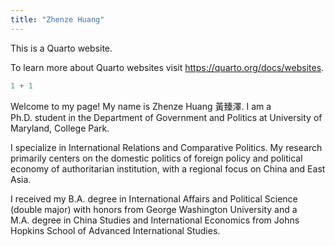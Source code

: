 ```yaml
---
title: "Zhenze Huang"
---
```


This is a Quarto website.

To learn more about Quarto websites visit <https://quarto.org/docs/websites>.

```r
1 + 1
```
Welcome to my page! My name is Zhenze Huang 黃臻澤. I am a Ph.D. student in the Department of Government and Politics at University of Maryland, College Park. 

I specialize in International Relations and Comparative Politics. My research primarily centers on the domestic politics of foreign policy and political economy of authoritarian institution, with a regional focus on China and East Asia. 

I received my B.A. degree in International Affairs and Political Science (double major) with honors from George Washington University and a M.A. degree in China Studies and International Economics from Johns Hopkins School of Advanced International Studies. 



